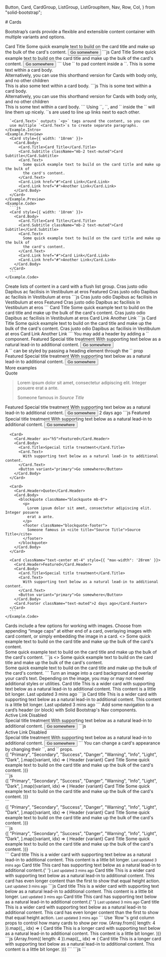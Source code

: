   Button,
  Card,
  CardGroup,
  ListGroup,
  ListGroupItem,
  Nav,
  Row,
  Col,
} from "solid-bootstrap";

<GithubSource name="CardsDocs.mdx" />
# Cards

<p class="lead">
  Bootstrap’s cards provide a flexible and extensible content container with multiple variants and options.
</p>

<div class="row gy-5 pt-3">
  <HolderJSRefresh />

  <Example title="Basic Example">
    <Example.Preview>
      <Card style={{ width: '18rem' }}>
        <Card.Img variant="top" src="holder.js/100px180" />
        <Card.Body>
          <Card.Title>Card Title</Card.Title>
          <Card.Text>
            Some quick example text to build on the card title and make up the bulk of
            the card's content.
          </Card.Text>
          <Button variant="primary">Go somewhere</Button>
        </Card.Body>
      </Card>
    </Example.Preview>
    <Example.Code>
      ```js
      <Card style={{ width: '18rem' }}>
        <Card.Img variant="top" src="holder.js/100px180" />
        <Card.Body>
          <Card.Title>Card Title</Card.Title>
          <Card.Text>
            Some quick example text to build on the card title and make up the bulk of
            the card's content.
          </Card.Text>
          <Button variant="primary">Go somewhere</Button>
        </Card.Body>
      </Card>
      ```
    </Example.Code>
  </Example>

  <Example title="Body">
    <Example.Intro>
      Use `<Card.Body>` to pad content inside a `<Card>`.
    </Example.Intro>
    <Example.Preview>
      <Card>
        <Card.Body>This is some text within a card body.</Card.Body>
      </Card>
      <div className="mt-4">
        Alternatively, you can use this shorthand version for Cards with body only, and no other children
      </div>
      <Card body>This is also some text within a card body.</Card>    
    </Example.Preview>
    <Example.Code>
      ```js
      <Card>
        <Card.Body>This is some text within a card body.</Card.Body>
      </Card>
      <div className="mt-4">
        Alternatively, you can use this shorthand version for Cards with body only, and no other children
      </div>
      <Card body>This is some text within a card body.</Card>    
      ```
    </Example.Code>
  </Example>

  <Example title="Title, text, and links">
    <Example.Intro>
      Using `<Card.Title>`, `<Card.Subtitle>`, and
      `<Card.Text>` inside the `<Card.Body>` will line them up nicely.
      `<Card.Link>`s are used to line up links next to each other.

      `<Card.Text>` outputs `<p>` tags around the content, so you can
      use multiple `<Card.Text>`s to create separate paragraphs.
    </Example.Intro>
    <Example.Preview>
      <Card style={{ width: '18rem' }}>
        <Card.Body>
          <Card.Title>Card Title</Card.Title>
          <Card.Subtitle className="mb-2 text-muted">Card Subtitle</Card.Subtitle>
          <Card.Text>
            Some quick example text to build on the card title and make up the bulk of
            the card's content.
          </Card.Text>
          <Card.Link href="#">Card Link</Card.Link>
          <Card.Link href="#">Another Link</Card.Link>
        </Card.Body>
      </Card>      
    </Example.Preview>
    <Example.Code>
      ```js
      <Card style={{ width: '18rem' }}>
        <Card.Body>
          <Card.Title>Card Title</Card.Title>
          <Card.Subtitle className="mb-2 text-muted">Card Subtitle</Card.Subtitle>
          <Card.Text>
            Some quick example text to build on the card title and make up the bulk of
            the card's content.
          </Card.Text>
          <Card.Link href="#">Card Link</Card.Link>
          <Card.Link href="#">Another Link</Card.Link>
        </Card.Body>
      </Card>      
      ```
    </Example.Code>
  </Example>

  <Example title="List Groups">
    <Example.Intro>
      Create lists of content in a card with a flush list group.
    </Example.Intro>
    <Example.Preview>
      <Card style={{ width: '18rem' }}>
        <ListGroup variant="flush">
          <ListGroup.Item>Cras justo odio</ListGroup.Item>
          <ListGroup.Item>Dapibus ac facilisis in</ListGroup.Item>
          <ListGroup.Item>Vestibulum at eros</ListGroup.Item>
        </ListGroup>
      </Card>      
      <Card style={{ width: '18rem' }} className="mt-3">
        <Card.Header>Featured</Card.Header>
        <ListGroup variant="flush">
          <ListGroup.Item>Cras justo odio</ListGroup.Item>
          <ListGroup.Item>Dapibus ac facilisis in</ListGroup.Item>
          <ListGroup.Item>Vestibulum at eros</ListGroup.Item>
        </ListGroup>
      </Card>
    </Example.Preview>
    <Example.Code>
      ```js
      <Card style={{ width: '18rem' }}>
        <ListGroup variant="flush">
          <ListGroup.Item>Cras justo odio</ListGroup.Item>
          <ListGroup.Item>Dapibus ac facilisis in</ListGroup.Item>
          <ListGroup.Item>Vestibulum at eros</ListGroup.Item>
        </ListGroup>
      </Card>      
      <Card style={{ width: '18rem' }} className="mt-3">
        <Card.Header>Featured</Card.Header>
        <ListGroup variant="flush">
          <ListGroup.Item>Cras justo odio</ListGroup.Item>
          <ListGroup.Item>Dapibus ac facilisis in</ListGroup.Item>
          <ListGroup.Item>Vestibulum at eros</ListGroup.Item>
        </ListGroup>
      </Card>
      ```
    </Example.Code>
  </Example>

  <Example title="Kitchen Sink">
    <Example.Preview>
      <Card style={{ width: '18rem' }}>
        <Card.Img variant="top" src="holder.js/100px180?text=Image cap" />
        <Card.Body>
          <Card.Title>Card Title</Card.Title>
          <Card.Text>
            Some quick example text to build on the card title and make up the bulk of
            the card's content.
          </Card.Text>
        </Card.Body>
        <ListGroup className="list-group-flush">
          <ListGroupItem>Cras justo odio</ListGroupItem>
          <ListGroupItem>Dapibus ac facilisis in</ListGroupItem>
          <ListGroupItem>Vestibulum at eros</ListGroupItem>
        </ListGroup>
        <Card.Body>
          <Card.Link href="#">Card Link</Card.Link>
          <Card.Link href="#">Another Link</Card.Link>
        </Card.Body>
      </Card>
    </Example.Preview>
    <Example.Code>
      ```js
      <Card style={{ width: '18rem' }}>
        <Card.Img variant="top" src="holder.js/100px180?text=Image cap" />
        <Card.Body>
          <Card.Title>Card Title</Card.Title>
          <Card.Text>
            Some quick example text to build on the card title and make up the bulk of
            the card's content.
          </Card.Text>
        </Card.Body>
        <ListGroup className="list-group-flush">
          <ListGroupItem>Cras justo odio</ListGroupItem>
          <ListGroupItem>Dapibus ac facilisis in</ListGroupItem>
          <ListGroupItem>Vestibulum at eros</ListGroupItem>
        </ListGroup>
        <Card.Body>
          <Card.Link href="#">Card Link</Card.Link>
          <Card.Link href="#">Another Link</Card.Link>
        </Card.Body>
      </Card>
      ```
    </Example.Code>
  </Example>

  <Example title="Header and Footer">
    <Example.Intro>
      You may add a header by adding a `<Card.Header>` component.
    </Example.Intro>
    <Example.Preview>
      <Card>
        <Card.Header>Featured</Card.Header>
        <Card.Body>
          <Card.Title>Special title treatment</Card.Title>
          <Card.Text>
            With supporting text below as a natural lead-in to additional content.
          </Card.Text>
          <Button variant="primary">Go somewhere</Button>
        </Card.Body>
      </Card>
      <div className="mt-4 mb-3">A `<CardHeader>` can be styled by passing a heading element through the `<as>` prop</div>
      <Card>
        <Card.Header as="h5">Featured</Card.Header>
        <Card.Body>
          <Card.Title>Special title treatment</Card.Title>
          <Card.Text>
            With supporting text below as a natural lead-in to additional content.
          </Card.Text>
          <Button variant="primary">Go somewhere</Button>
        </Card.Body>
      </Card>      
      <div className="mt-4 mb-3">More examples</div>
      <Card>
        <Card.Header>Quote</Card.Header>
        <Card.Body>
          <blockquote className="blockquote mb-0">
            <p>
              Lorem ipsum dolor sit amet, consectetur adipiscing elit. Integer posuere
              erat a ante.
            </p>
            <footer className="blockquote-footer">
              Someone famous in <cite title="Source Title">Source Title</cite>
            </footer>
          </blockquote>
        </Card.Body>
      </Card>
      <Card className="text-center mt-4" style={{ "max-width": '28rem' }}>
        <Card.Header>Featured</Card.Header>
        <Card.Body>
          <Card.Title>Special title treatment</Card.Title>
          <Card.Text>
            With supporting text below as a natural lead-in to additional content.
          </Card.Text>
          <Button variant="primary">Go somewhere</Button>
        </Card.Body>
        <Card.Footer className="text-muted">2 days ago</Card.Footer>
      </Card>      
    </Example.Preview>
    <Example.Code>
      ```js
      <Card>
        <Card.Header>Featured</Card.Header>
        <Card.Body>
          <Card.Title>Special title treatment</Card.Title>
          <Card.Text>
            With supporting text below as a natural lead-in to additional content.
          </Card.Text>
          <Button variant="primary">Go somewhere</Button>
        </Card.Body>
      </Card>

      <Card>
        <Card.Header as="h5">Featured</Card.Header>
        <Card.Body>
          <Card.Title>Special title treatment</Card.Title>
          <Card.Text>
            With supporting text below as a natural lead-in to additional content.
          </Card.Text>
          <Button variant="primary">Go somewhere</Button>
        </Card.Body>
      </Card>      

      <Card>
        <Card.Header>Quote</Card.Header>
        <Card.Body>
          <blockquote className="blockquote mb-0">
            <p>
              Lorem ipsum dolor sit amet, consectetur adipiscing elit. Integer posuere
              erat a ante.
            </p>
            <footer className="blockquote-footer">
              Someone famous in <cite title="Source Title">Source Title</cite>
            </footer>
          </blockquote>
        </Card.Body>
      </Card>

      <Card className="text-center mt-4" style={{ "max-width": '28rem' }}>
        <Card.Header>Featured</Card.Header>
        <Card.Body>
          <Card.Title>Special title treatment</Card.Title>
          <Card.Text>
            With supporting text below as a natural lead-in to additional content.
          </Card.Text>
          <Button variant="primary">Go somewhere</Button>
        </Card.Body>
        <Card.Footer className="text-muted">2 days ago</Card.Footer>
      </Card>      
      ```
    </Example.Code>
  </Example>

  <Example title="Image captions">
    <Example.Intro>
      Cards include a few options for working with images. Choose from appending “image caps” at either end of a card, overlaying images with card content, or simply embedding the image in a card.
    </Example.Intro>
    <Example.Preview>
      <>
        <Card>
          <Card.Img variant="top" src="holder.js/100px180" />
          <Card.Body>
            <Card.Text>
              Some quick example text to build on the card title and make up the bulk
              of the card's content.
            </Card.Text>
          </Card.Body>
        </Card>
        <br />
        <Card>
          <Card.Body>
            <Card.Text>
              Some quick example text to build on the card title and make up the bulk
              of the card's content.
            </Card.Text>
          </Card.Body>
          <Card.Img variant="bottom" src="holder.js/100px180" />
        </Card>
      </>      
    </Example.Preview>
    <Example.Code>
      ```js
      <>
        <Card>
          <Card.Img variant="top" src="holder.js/100px180" />
          <Card.Body>
            <Card.Text>
              Some quick example text to build on the card title and make up the bulk
              of the card's content.
            </Card.Text>
          </Card.Body>
        </Card>
        <br />
        <Card>
          <Card.Body>
            <Card.Text>
              Some quick example text to build on the card title and make up the bulk
              of the card's content.
            </Card.Text>
          </Card.Body>
          <Card.Img variant="bottom" src="holder.js/100px180" />
        </Card>
      </>      
      ```
    </Example.Code>
  </Example>

  <Example title="Image overlays">
    <Example.Intro>
      Turn an image into a card background and overlay your card’s text. Depending on the image, you may or may not need additional styles or utilities.
    </Example.Intro>
    <Example.Preview>
      <Card className="bg-dark text-white">
        <Card.Img src="holder.js/100px270" alt="Card image" />
        <Card.ImgOverlay>
          <Card.Title>Card title</Card.Title>
          <Card.Text>
            This is a wider card with supporting text below as a natural lead-in to
            additional content. This content is a little bit longer.
          </Card.Text>
          <Card.Text>Last updated 3 mins ago</Card.Text>
        </Card.ImgOverlay>
      </Card>      
    </Example.Preview>
    <Example.Code>
      ```js
      <Card className="bg-dark text-white">
        <Card.Img src="holder.js/100px270" alt="Card image" />
        <Card.ImgOverlay>
          <Card.Title>Card title</Card.Title>
          <Card.Text>
            This is a wider card with supporting text below as a natural lead-in to
            additional content. This content is a little bit longer.
          </Card.Text>
          <Card.Text>Last updated 3 mins ago</Card.Text>
        </Card.ImgOverlay>
      </Card>      
      ```
    </Example.Code>
  </Example>

  <Example title="Navigation">
    <Example.Intro>
      Add some navigation to a card’s header (or block) with Solid Bootstrap's Nav components.
    </Example.Intro>
    <Example.Preview>
      <Card>
        <Card.Header>
          <Nav variant="tabs" defaultActiveKey="#first">
            <Nav.Item>
              <Nav.Link href="#first">Active</Nav.Link>
            </Nav.Item>
            <Nav.Item>
              <Nav.Link href="#link">Link</Nav.Link>
            </Nav.Item>
            <Nav.Item>
              <Nav.Link href="#disabled" disabled>Disabled</Nav.Link>
            </Nav.Item>
          </Nav>
        </Card.Header>
        <Card.Body>
          <Card.Title>Special title treatment</Card.Title>
          <Card.Text>
            With supporting text below as a natural lead-in to additional content.
          </Card.Text>
          <Button variant="primary">Go somewhere</Button>
        </Card.Body>
      </Card>      
    </Example.Preview>
    <Example.Code>
      ```js
      <Card>
        <Card.Header>
          <Nav variant="tabs" defaultActiveKey="#first">
            <Nav.Item>
              <Nav.Link href="#first">Active</Nav.Link>
            </Nav.Item>
            <Nav.Item>
              <Nav.Link href="#link">Link</Nav.Link>
            </Nav.Item>
            <Nav.Item>
              <Nav.Link href="#disabled" disabled>
                Disabled
              </Nav.Link>
            </Nav.Item>
          </Nav>
        </Card.Header>
        <Card.Body>
          <Card.Title>Special title treatment</Card.Title>
          <Card.Text>
            With supporting text below as a natural lead-in to additional content.
          </Card.Text>
          <Button variant="primary">Go somewhere</Button>
        </Card.Body>
      </Card>      
      ```
    </Example.Code>
  </Example>

  <Example title="Card Styles">
    <Example.Intro>
      You can change a card's appearance by changing their `<bg>`, and `<text>` props.
    </Example.Intro>
    <Example.Preview>
      <div className="d-flex flex-wrap w-100">
        {[
          "Primary",
          "Secondary",
          "Success",
          "Danger",
          "Warning",
          "Info",
          "Light",
          "Dark",
        ].map((variant, idx) => (
          <Card
            bg={variant.toLowerCase()}
            text={variant.toLowerCase() === "light" ? "dark" : "white"}
            style={{ width: "18rem" }}
            className="m-2"
          >
            <Card.Header>Header</Card.Header>
            <Card.Body>
              <Card.Title>{variant} Card Title </Card.Title>
              <Card.Text>
                Some quick example text to build on the card title and make up
                the bulk of the card's content.
              </Card.Text>
            </Card.Body>
          </Card>
        ))}
      </div>
    </Example.Preview>
    <Example.Code>
      ```js
      <div className="d-flex flex-wrap w-100">
        {[
          "Primary",
          "Secondary",
          "Success",
          "Danger",
          "Warning",
          "Info",
          "Light",
          "Dark",
        ].map((variant, idx) => (
          <Card
            bg={variant.toLowerCase()}
            text={variant.toLowerCase() === "light" ? "dark" : "white"}
            style={{ width: "18rem" }}
            className="m-2"
          >
            <Card.Header>Header</Card.Header>
            <Card.Body>
              <Card.Title>{variant} Card Title </Card.Title>
              <Card.Text>
                Some quick example text to build on the card title and make up
                the bulk of the card's content.
              </Card.Text>
            </Card.Body>
          </Card>
        ))}
      </div>
      ```
    </Example.Code>
  </Example>

  <Example title="Border Color">
    <Example.Preview>
      <div className="d-flex flex-wrap w-100">
          {[
            "Primary",
            "Secondary",
            "Success",
            "Danger",
            "Warning",
            "Info",
            "Light",
            "Dark",
          ].map((variant, idx) => (
            <Card
              border={variant.toLowerCase()}
              style={{ width: "18rem" }}
              className="m-2"
            >
              <Card.Header>Header</Card.Header>
              <Card.Body>
                <Card.Title>{variant} Card Title </Card.Title>
                <Card.Text>
                  Some quick example text to build on the card title and make up
                  the bulk of the card's content.
                </Card.Text>
              </Card.Body>
            </Card>
          ))}
      </div>
    </Example.Preview>
    <Example.Code>
      ```js
      <div className="d-flex flex-wrap w-100">
          {[
            "Primary",
            "Secondary",
            "Success",
            "Danger",
            "Warning",
            "Info",
            "Light",
            "Dark",
          ].map((variant, idx) => (
            <Card
              border={variant.toLowerCase()}
              style={{ width: "18rem" }}
              className="m-2"
            >
              <Card.Header>Header</Card.Header>
              <Card.Body>
                <Card.Title>{variant} Card Title </Card.Title>
                <Card.Text>
                  Some quick example text to build on the card title and make up
                  the bulk of the card's content.
                </Card.Text>
              </Card.Body>
            </Card>
          ))}
      </div>
      ```
    </Example.Code>
  </Example>

  <Example title="Card Groups">
    <Example.Preview>
      <CardGroup>
        <Card>
          <Card.Img variant="top" src="holder.js/100px160" />
          <Card.Body>
            <Card.Title>Card title</Card.Title>
            <Card.Text>
              This is a wider card with supporting text below as a natural lead-in to
              additional content. This content is a little bit longer.
            </Card.Text>
          </Card.Body>
          <Card.Footer>
            <small className="text-muted">Last updated 3 mins ago</small>
          </Card.Footer>
        </Card>
        <Card>
          <Card.Img variant="top" src="holder.js/100px160" />
          <Card.Body>
            <Card.Title>Card title</Card.Title>
            <Card.Text>
              This card has supporting text below as a natural lead-in to additional
              content.{' '}
            </Card.Text>
          </Card.Body>
          <Card.Footer>
            <small className="text-muted">Last updated 3 mins ago</small>
          </Card.Footer>
        </Card>
        <Card>
          <Card.Img variant="top" src="holder.js/100px160" />
          <Card.Body>
            <Card.Title>Card title</Card.Title>
            <Card.Text>
              This is a wider card with supporting text below as a natural lead-in to
              additional content. This card has even longer content than the first to
              show that equal height action.
            </Card.Text>
          </Card.Body>
          <Card.Footer>
            <small className="text-muted">Last updated 3 mins ago</small>
          </Card.Footer>
        </Card>
      </CardGroup>
    </Example.Preview>
    <Example.Code>
      ```js
      <CardGroup>
        <Card>
          <Card.Img variant="top" src="holder.js/100px160" />
          <Card.Body>
            <Card.Title>Card title</Card.Title>
            <Card.Text>
              This is a wider card with supporting text below as a natural lead-in to
              additional content. This content is a little bit longer.
            </Card.Text>
          </Card.Body>
          <Card.Footer>
            <small className="text-muted">Last updated 3 mins ago</small>
          </Card.Footer>
        </Card>
        <Card>
          <Card.Img variant="top" src="holder.js/100px160" />
          <Card.Body>
            <Card.Title>Card title</Card.Title>
            <Card.Text>
              This card has supporting text below as a natural lead-in to additional
              content.{' '}
            </Card.Text>
          </Card.Body>
          <Card.Footer>
            <small className="text-muted">Last updated 3 mins ago</small>
          </Card.Footer>
        </Card>
        <Card>
          <Card.Img variant="top" src="holder.js/100px160" />
          <Card.Body>
            <Card.Title>Card title</Card.Title>
            <Card.Text>
              This is a wider card with supporting text below as a natural lead-in to
              additional content. This card has even longer content than the first to
              show that equal height action.
            </Card.Text>
          </Card.Body>
          <Card.Footer>
            <small className="text-muted">Last updated 3 mins ago</small>
          </Card.Footer>
        </Card>
      </CardGroup>
      ```
    </Example.Code>
  </Example>

  <Example title="Grid cards">
    <Example.Intro>
      Use `Row`'s grid column props to control how many cards to show per row.
    </Example.Intro>
    <Example.Preview>
      <Row xs={1} md={2} className="g-4">
        {Array.from({ length: 4 }).map((_, idx) => (
          <Col>
            <Card>
              <Card.Img variant="top" src="holder.js/100px160" />
              <Card.Body>
                <Card.Title>Card title</Card.Title>
                <Card.Text>
                  This is a longer card with supporting text below as a natural
                  lead-in to additional content. This content is a little bit longer.
                </Card.Text>
              </Card.Body>
            </Card>
          </Col>
        ))}
      </Row>
    </Example.Preview>
    <Example.Code>
      ```js
      <Row xs={1} md={2} className="g-4">
        {Array.from({ length: 4 }).map((_, idx) => (
          <Col>
            <Card>
              <Card.Img variant="top" src="holder.js/100px160" />
              <Card.Body>
                <Card.Title>Card title</Card.Title>
                <Card.Text>
                  This is a longer card with supporting text below as a natural
                  lead-in to additional content. This content is a little bit longer.
                </Card.Text>
              </Card.Body>
            </Card>
          </Col>
        ))}
      </Row>
      ```
    </Example.Code>
  </Example>

  <Example title="">
    <Example.Intro>
    </Example.Intro>
    <Example.Preview>
    </Example.Preview>
    <Example.Code>
      ```js
      ```
    </Example.Code>
  </Example>


  <CardsApi />
</div>

